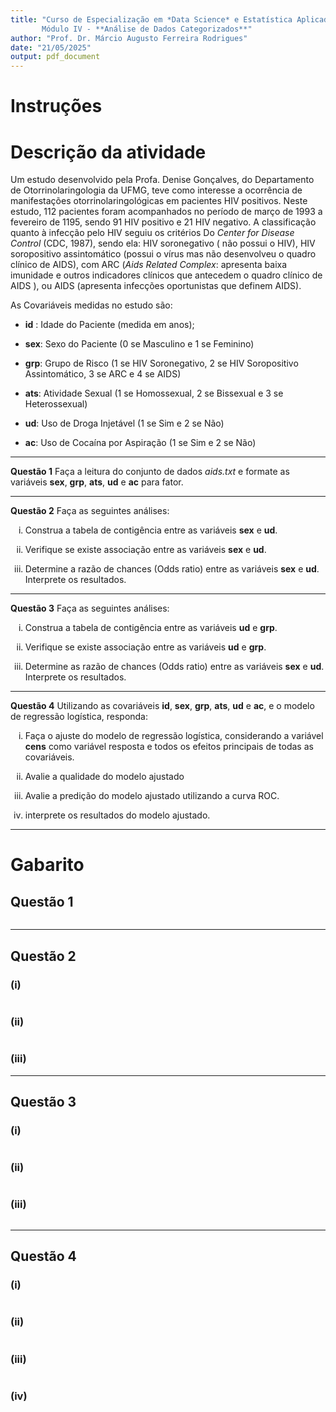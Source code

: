 ```yaml
---
title: "Curso de Especialização em *Data Science* e Estatística Aplicada\n
       Módulo IV - **Análise de Dados Categorizados**"
author: "Prof. Dr. Márcio Augusto Ferreira Rodrigues"    
date: "21/05/2025"
output: pdf_document
---
```


# Instruções

\begin{itemize}
\item O desenvolvimento desta atividade deve ser realizada de forma individual ou em dupla.
\item Deve-se completar o arquivo Rmd enviado na atividade.
\item É necessário devolver o arquivo em Rmd e em pdf.
\item Valor da atividade: 10 pontos.
\end{itemize}


# Descrição da atividade 

Um estudo desenvolvido pela Profa. Denise Gonçalves, do Departamento de Otorrinolaringologia da UFMG, teve como interesse a ocorrência de manifestações otorrinolaringológicas em pacientes HIV positivos. Neste estudo, 112 pacientes foram acompanhados no período de março de 1993 a fevereiro de 1195, sendo 91 HIV positivo e 21 HIV negativo. A classificação quanto à infecção pelo HIV seguiu os critérios Do _Center for Disease Control_ (CDC, 1987), sendo ela: HIV soronegativo ( não possui o HIV), HIV soropositivo assintomático (possui o vírus mas não desenvolveu o quadro clínico de AIDS),  com ARC (_Aids Related Complex_: apresenta baixa imunidade e outros indicadores clínicos que antecedem o quadro clínico de AIDS ), ou AIDS (apresenta infecções oportunistas que definem AIDS).


As Covariáveis medidas no estudo  são:

- **id** : Idade do Paciente (medida em anos);

- **sex**: Sexo do Paciente (0 se Masculino e 1  se Feminino)

- **grp**: Grupo de Risco (1 se HIV Soronegativo, 2  se HIV Soropositivo Assintomático, 3 se ARC e 4 se AIDS)

- **ats**: Atividade Sexual (1 se Homossexual, 2 se Bissexual e 3 se Heterossexual)

- **ud**: Uso de Droga Injetável (1 se Sim e 2 se Não)

- **ac**: Uso de Cocaína por Aspiração (1 se Sim e 2 se Não)

***

**Questão 1** Faça a leitura do conjunto de dados *aids.txt* e formate as variáveis **sex**, **grp**, **ats**, **ud** e **ac** para fator.

***
**Questão 2** Faça as seguintes análises: 

(i) Construa a tabela de contigência entre as variáveis **sex** e **ud**.

(ii) Verifique se existe associação entre as variáveis **sex** e **ud**.

(iii) Determine  a razão de chances (Odds ratio) entre as variáveis **sex** e **ud**. Interprete os resultados.


***
**Questão 3** Faça as seguintes análises: 

(i) Construa a tabela de contigência entre as variáveis **ud** e **grp**.

(ii) Verifique se existe associação entre as variáveis **ud** e **grp**.

(iii) Determine as razão de chances (Odds ratio) entre as variáveis **sex** e **ud**. Interprete os resultados.

***
**Questão 4** Utilizando as covariáveis **id**, **sex**, **grp**, **ats**, **ud** e **ac**, e o modelo de regressão logística, responda: 

(i) Faça o ajuste do modelo de regressão logística, considerando a variável **cens** como variável resposta e todos os efeitos principais de todas as  covariáveis. 

(ii) Avalie a qualidade do modelo ajustado

(iii) Avalie a predição do modelo ajustado utilizando a curva ROC. 

(iv) interprete os resultados do modelo ajustado. 

***
# Gabarito 

## Questão 1

```r

```

***
## Questão 2

### (i)

```r

```

### (ii) 

```r

```


> 


### (iii)

> 


***

## Questão 3

### (i)

```r


```


### (ii) 


```r

```


> 

### (iii) 


```r

```

>
 

***
## Questão 4

### (i)


```r

```



### (ii)


```r


```



> 


### (iii)

```r
 

```

> 

### (iv)


```r

```
> 
  

